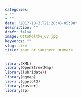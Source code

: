 ```yaml
---
categories:
- ""
- ""
date: "2017-10-31T21:28:43-05:00"
description: ""
draft: false
image: OttoMoltke_CV.jpg
keywords: ""
slug: bike
title: Tour of Southern Denmark
---
```

```r
library(XML)
library(OpenStreetMap)
library(lubridate))
library(ggmap)
library(ggplot2)
library(raster)
library(sp)
```

